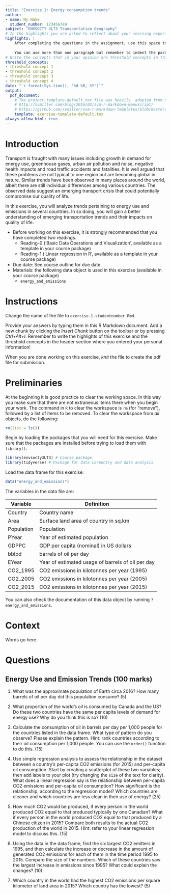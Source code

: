 ```yaml
---
title: "Exercise 1: Energy consumption trends"
author:
- name: My Name
  student_number: 123456789
subject: "ENVSOCTY 3LT3 Transportation Geography"
# In the highlights you are asked to reflect about your learning experience while working on this exercise. This section is worth 10 marks.
highlights: |
    After completing the questions in the assignment, use this space to briefly write your thoughts about your learning experience. What did you learn working on this assignment? How were you challenged? Or was it easy?
    
    You can use more than one paragraph but remember to indent the paragraphs. This summary does not need to be very long, try to write it in about 200 words.
# Write the concepts that in your opinion are threshold concepts in this exercise. A threshold concept is a key idea that once you grasp it, it changes your understanding of a topic, phenomenon, subject, method, etc. Write between three and five threshold concepts that apply to your learning experience working on this exercise. This section is worth 5 marks.
threshold_concepts: 
- threshold concept 1
- threshold concept 2 
- threshold concept 3
- threshold concept 4
date: "`r format(Sys.time(), '%d %B, %Y')`"
output:
  pdf_document:
    # The project-template-default.tex file was heavily  adapted from Steven V. Miller's template for academic manuscripts. See:
    # http://svmiller.com/blog/2016/02/svm-r-markdown-manuscript/
    # https://github.com/svmiller/svm-r-markdown-templates/blob/master/svm-latex-ms.tex
    template: exercise-template-default.tex
always_allow_html: true
---
```


# Introduction

Transport is fraught with many issues including growth in demand for energy use, greenhouse gases, urban air pollution and noise, negative health impacts and road traffic accidents and fatalities. It is well argued that these problems are not typical to one region but are becoming global in nature. Similar trends have been observed in many places around the world, albeit there are still individual differences among various countries. The observed data suggest an emerging transport crisis that could potentially compromise our quality of life.

In this exercise, you will analyze trends pertaining to energy use and emissions in several countries. In so doing, you will gain a better understanding of emerging transportation trends and their impacts on quality of life.

* Before working on this exercise, it is strongly recommended that you have completed two readings.
    + Reading-0 ('Basic Data Operations and Visualization', available as a template in your course package)
    + Reading-1 ('Linear regression in R', available as a template in your course package)
* Due date:	See course outline for due date.
* Materials: the following data object is used in this exercise (available in your course package)
    + `energy_and_emissions`

# Instructions

Change the name of the file to `exercise-1-studentnumber.Rmd`. 

Provide your answers by typing them in this R Markdown document. Add a new chunk by clicking the *Insert Chunk* button on the toolbar or by pressing *Ctrl+Alt+I*. Remember to write the highlights of this exercise and the threshold concepts in the header section where you entered your personal information!

When you are done working on this exercise, _knit_ the file to create the pdf file for submission.

# Preliminaries

At the beginning it is good practice to clear the working space. In this way you make sure that there are not extraneous items there when you begin your work. The command in `R` to clear the workspace is `rm` (for "remove"), followed by a list of items to be removed. To clear the workspace from _all_ objects, do the following:
```r
rm(list = ls())
```

Begin by loading the packages that you will need for this exercise. Make sure that the packages are installed before trying to load them with `library()`. 
```r
library(envsocty3LT3) # Course package
library(tidyverse) # Package for data carpentry and data analysis
```

Load the data frame for this exercise:
```r
data("energy_and_emissions")
```

The variables in the data file are:

Variable | Definition
-- | --
Country	| Country name
Area | Surface land area of country in sq.km
Population | Population
PYear | Year of estimated population
GDPPC | GDP per capita (nominal) in US dollars
bblpd | barrels of oil per day
EYear | Year of estimated usage of barrels of oil per day
CO2_1995 | CO2 emissions in kilotonnes per year (1995)
CO2_2005 | CO2 emissions in kilotonnes per year (2005)
CO2_2015 | CO2 emissions in kilotonnes per year (2015)

You can also check the documentation of this data object by running `?energy_and_emissions`.

# Context

Words go here.

# Questions

## Energy Use and Emission Trends (100 marks)

1.	What was the approximate population of Earth circa 2016? How many barrels of oil per day did this population consume? (5)

2.	What proportion of the world's oil is consumed by Canada and the US? Do these two countries have the same per capita levels of demand for energy use? Why do you think this is so? (10)

3.	Calculate the consumption of oil in barrels per day per 1,000 people for the countries listed in the data frame. What type of pattern do you observe? Please explain the pattern. Hint: rank countries according to their oil consumption per 1,000 people. You can use the `order()` function to do this. (15)

4. Use simple regression analysis to assess the relationship in the dataset between a country's per-capita CO2 emissions (for 2015) and per-capita oil consumption. Start by creating a scatterplot of these two variables; then add labels to your plot (try changing the `size` of the text for clarity). What does a linear regression say is the relationship between per-capita CO2 emissions and per-capita oil consumption? How significant is the relationship, according to the regression model? Which countries are cleaner and which countries are less clean in their use of energy? (25)

5. How much CO2 would be produced, if every person in the world produced CO2 equal to that produced typically by one Canadian? What if every person in the world produced CO2 equal to that produced by a Chinese citizen in 2015? Compare both results to the actual CO2 production of the world in 2015. Hint: refer to your linear regression model to discuss this. (15)

6.	Using the data in the data frame, find the six largest CO2 emitters in 1995, and then calculate the increase or decrease in the amount of generated CO2 emissions for each of them in the time period 1995 to 2015. Compare the size of the numbers. Which of these countries saw the largest increase in emissions since 1995? What could explain the changes? (10)

7.	Which country in the world had the highest CO2 emissions per square kilometer of land area in 2015? Which country has the lowest? (5) 
